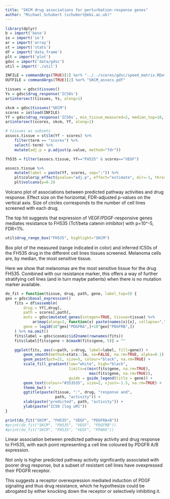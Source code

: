 ```yaml
---
title: "SKCM drug associations for perturbation-response genes"
author: "Michael Schubert (schubert@ebi.ac.uk)"
---
```


```r
library(dplyr)
b = import('base')
io = import('io')
ar = import('array')
st = import('stats')
df = import('data_frame')
plt = import('plot')
gdsc = import('data/gdsc')
util = import('./util')

INFILE = commandArgs(TRUE)[1] %or% "../../scores/gdsc/speed_matrix.RData"
OUTFILE = commandArgs(TRUE)[2] %or% "SKCM_assocs.pdf"

tissues = gdsc$tissues()
Ys = gdsc$drug_response('IC50s')
ar$intersect(tissues, Ys, along=1)

skcm = gdsc$tissues("SKCM")
scores = io$load(INFILE)
Yf = gdsc$drug_response('IC50s', min_tissue_measured=2, median_top=10, drop=TRUE)
ar$intersect(scores, skcm, Yf, along=1)

# tissues as subsets
assocs.tissue = st$lm(Yf ~ scores) %>%
    filter(term == "scores") %>%
    select(-term) %>%
    mutate(adj.p = p.adjust(p.value, method="fdr"))

fh535 = filter(assocs.tissue, Yf=="FH535" & scores=="VEGF")
```

```r
assocs.tissue %>%
    mutate(label = paste(Yf, scores, sep=":")) %>%
    plt$color$p_effect(pvalue="adj.p", effect="estimate", dir=-1, thresh=0.2) %>%
    plt$volcano(p=0.2)
```

Volcano plot of associations between predicted pathway activities
and drug response. Effect size on the horizontal, FDR-adjusted
p-values on the vertical axis. Size of circles corresponds to the
number of cell lines screened with each drug.

The top hit suggests that expression of VEGF/PDGF-responsive genes
mediates resistance to FH535 (Tcf/beta catenin inhibitor) with
p=10^-5, FDR<1%.

<!--
Other hits with a higher FDR (~25%) but additional support include:

* PI3K confers resistance to MEK inhibitors (PD-0325901, RDEA1119,
  Trametinib). This association has additional support in e.g. BRCA.
* Hypoxia confers resistance to LAQ824 (HDAC inhibitor). This is
  also one of the most significant (FDR=1e-3) BRCA associations.
-->

```r
util$drug_range_box("FH535", highlight="SKCM")
```

Box plot of the measured (range indicated in color) and inferred IC50s
of the FH535 drug in the different cell lines tissues screened.
Melanoma cells are, by median, the most sensitive tissue.

Here we show that melanomas are the most sensitive tissue for the
drug FH535. Combined with our resistance marker, this offers a way
of further stratifying cell lines (and in turn maybe patients) when
there is no mutation marker available.

```r
do_fit = function(tissue, drug, path, gene, label_top=5) {
gex = gdsc$basal_expression()
    fits = df$assemble(
        drug = Yf[,drug],
        path = scores[,path],
        muts = gdsc$mutated_genes(intogen=TRUE, tissue=tissue) %>%
            ar$map(along=2, function(x) paste(names(x)[x], collapse=",")),
        gene = log10(10^gex["PDGFRA",]+10^gex["PDGFRB",])
    ) %>% na.omit()
    fits$label = gdsc$cosmic$id2name(rownames(fits))
    fits$label[fits$gene < b$maxN(fits$gene, 5)] = ""

    ggplot(fits, aes(x=path, y=drug, label=label, fill=gene)) +
        geom_smooth(method=stats::lm, se=FALSE, na.rm=TRUE, alpha=0.1) +
        geom_point(pch=21, size=5, colour="black", na.rm=TRUE) +
        scale_fill_gradient(low="white", high="black",
                            limits=c(min(fits$gene, na.rm=TRUE),
                                     max(fits$gene, na.rm=TRUE)),
                            guide = guide_legend(title = gene)) +
        geom_text(colour="#353535", size=2, vjust=-1.5, na.rm=TRUE) +
        theme_bw() +
        ggtitle(paste(tissue, ":", drug, "response and",
                      path, "activity")) +
        xlab(paste("predicted", path, "activity")) +
        ylab(paste("IC50 [log uM]"))
}

print(do_fit("SKCM", "FH535", "VEGF", "PDGFRA+B"))
#print(do_fit("SKCM", "FH535", "VEGF", "PDGFRB"))
#print(do_fit("SKCM", "FH535", "VEGF", "PPARG"))
```

Linear association between predicted pathway activity and drug
response to FH535, with each point representing a cell line
coloured by PDGFR A/B expression.

Not only is higher predicted pathway activity significantly associated
with poorer drug response, but a subset of resistant cell lines have
ovexpressed their PDGFR receptor.

This suggests a receptor overexpression mediated induction of PDGF
signaling and thus drug resistance, which he hypothesize could be
abrogated by either knocking down the receptor or selectively
inhibiting it.
